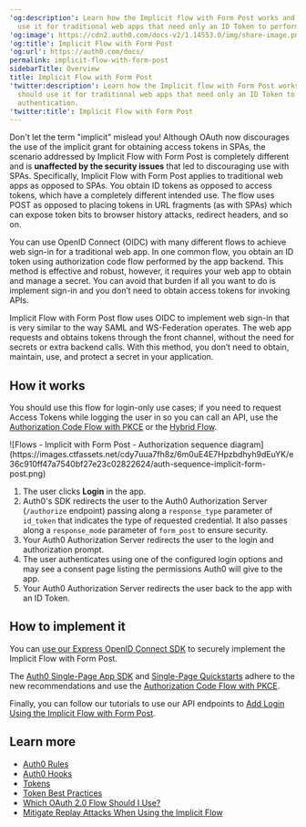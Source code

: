 ---
'og:description': Learn how the Implicit flow with Form Post works and why you should
  use it for traditional web apps that need only an ID Token to perform user authentication.
'og:image': https://cdn2.auth0.com/docs-v2/1.14553.0/img/share-image.png
'og:title': Implicit Flow with Form Post
'og:url': https://auth0.com/docs/
permalink: implicit-flow-with-form-post
sidebarTitle: Overview
title: Implicit Flow with Form Post
'twitter:description': Learn how the Implicit flow with Form Post works and why you
  should use it for traditional web apps that need only an ID Token to perform user
  authentication.
'twitter:title': Implicit Flow with Form Post
---
<Warning>

Don't let the term "implicit" mislead you! Although OAuth now discourages the use of the implicit grant for obtaining access tokens in SPAs, the scenario addressed by Implicit Flow with Form Post is completely different and is **unaffected by the security issues** that led to discouraging use with SPAs. Specifically, Implicit Flow with Form Post applies to traditional web apps as opposed to SPAs. You obtain ID tokens as opposed to access tokens, which have a completely different intended use. The flow uses POST as opposed to placing tokens in URL fragments (as with SPAs) which can expose token bits to browser history attacks, redirect headers, and so on.

</Warning>

You can use <Tooltip tip="OpenID: Open standard for authentication that allows applications to verify users' identities without collecting and storing login information." cta="View Glossary" href="/docs/glossary?term=OpenID">OpenID</Tooltip> Connect (OIDC) with many different flows to achieve web sign-in for a traditional web app. In one common flow, you obtain an <Tooltip tip="ID Token: Credential meant for the client itself, rather than for accessing a resource." cta="View Glossary" href="/docs/glossary?term=ID+token">ID token</Tooltip> using authorization code flow performed by the app backend. This method is effective and robust, however, it requires your web app to obtain and manage a secret. You can avoid that burden if all you want to do is implement sign-in and you don’t need to obtain <Tooltip tip="Access Token: Authorization credential, in the form of an opaque string or JWT, used to access an API." cta="View Glossary" href="/docs/glossary?term=access+tokens">access tokens</Tooltip> for invoking APIs.

Implicit Flow with Form Post flow uses OIDC to implement web sign-in that is very similar to the way <Tooltip tip="Security Assertion Markup Language (SAML): Standardized protocol allowing two parties to exchange authentication information without a password." cta="View Glossary" href="/docs/glossary?term=SAML">SAML</Tooltip> and WS-Federation operates. The web app requests and obtains tokens through the front channel, without the need for secrets or extra backend calls. With this method, you don’t need to obtain, maintain, use, and protect a secret in your application.

## How it works

<Warning>

You should use this flow for login-only use cases; if you need to request Access Tokens while logging the user in so you can call an API, use the [Authorization Code Flow with PKCE](/docs/get-started/authentication-and-authorization-flow/authorization-code-flow-with-pkce) or the [Hybrid Flow](/docs/get-started/authentication-and-authorization-flow/hybrid-flow).

</Warning>

<Frame>![Flows - Implicit with Form Post - Authorization sequence diagram](https://images.ctfassets.net/cdy7uua7fh8z/6m0uE4E7Hpzbdhyh9dEuYK/e36c910ff47a7540bf27e23c02822624/auth-sequence-implicit-form-post.png)</Frame>

1. The user clicks **Login** in the app.
2. Auth0's SDK redirects the user to the Auth0 Authorization Server (`/authorize` endpoint) passing along a `response_type` parameter of `id_token` that indicates the type of requested credential. It also passes along a `response_mode` parameter of `form_post` to ensure security.
3. Your Auth0 Authorization Server redirects the user to the login and authorization prompt.
4. The user authenticates using one of the configured login options and may see a consent page listing the permissions Auth0 will give to the app.
5. Your Auth0 Authorization Server redirects the user back to the app with an ID Token.

## How to implement it

You can [use our Express OpenID Connect SDK](https://www.npmjs.com/package/express-openid-connect) to securely implement the Implicit Flow with Form Post.

<Callout icon="file-lines" color="#0EA5E9" iconType="regular">

The [Auth0 Single-Page App SDK](/docs/libraries/auth0-single-page-app-sdk) and [Single-Page Quickstarts](/docs/quickstart/spa) adhere to the new recommendations and use the [Authorization Code Flow with PKCE](/docs/get-started/authentication-and-authorization-flow/authorization-code-flow-with-pkce).

</Callout>

Finally, you can follow our tutorials to use our API endpoints to [Add Login Using the Implicit Flow with Form Post](/docs/get-started/authentication-and-authorization-flow/implicit-flow-with-form-post/add-login-using-the-implicit-flow-with-form-post).

## Learn more

* [Auth0 Rules](/docs/customize/rules)
* [Auth0 Hooks](/docs/customize/hooks)
* [Tokens](/docs/secure/tokens)
* [Token Best Practices](/docs/secure/tokens/token-best-practices)
* [Which OAuth 2.0 Flow Should I Use?](/docs/get-started/authentication-and-authorization-flow/which-oauth-2-0-flow-should-i-use)
* [Mitigate Replay Attacks When Using the Implicit Flow](/docs/get-started/authentication-and-authorization-flow/implicit-flow-with-form-post/mitigate-replay-attacks-when-using-the-implicit-flow)